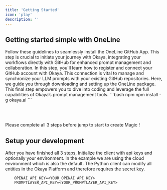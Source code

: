 ```yaml
---
title: 'Getting Started'
icon: 'play'
description: ''
---
```



## Getting started simple with OneLine

<Steps>
  <Step  title="Installing the Okaya GitHub App">
    Follow these guidelines to seamlessly install the OneLine GitHub App. This step is crucial to initiate your journey with Okaya, integrating your workflows directly with GitHub for enhanced prompt management and collaboration.
    <Card title="Install Okaya.ai on Your Github" icon="github" href="https://github.com/apps/okaya-ai">
    </Card>
  </Step>
  <Step title="Connect Your GitHub Account">
    In this step, you'll learn how to register and connect your GitHub account with Okaya. This connection is vital to manage and synchronize your LLM prompts with your existing GitHub repositories.
      <Card title="Connect Your GitHub Account" icon="link" href="https://okaya-plat-dot-skilful-answer-400611.uc.r.appspot.com/login">
    </Card>
  </Step>
  <Step title="Get Started with the OneLine Package">
    Here, we guide you through downloading and setting up the OneLine package. This final step empowers you to dive into coding and leverage the full capabilities of Okaya’s prompt management tools.
    ```bash npm 
      npm install -g okaya.ai
    ```
  </Step>
</Steps>


<br></br>

<Warning>Please complete all 3 steps before jump to start to create Magic ! </Warning> 
## Setup your development

After you have finished all 3 steps, Initialize the client with api keys and optionally your environment. In the example we are using the cloud environment which is also the default. The Python client can modify all entities in the Okaya Platform and therefore requires the secret key. 

```env .env 
    OPENAI_API_KEY=<YOUR_OPENAI_API_KEY>
    PROMPTLAYER_API_KEY=<YOUR_PROMPTLAYER_API_KEY>

```

